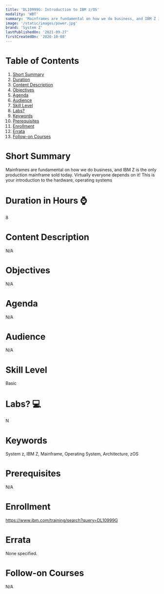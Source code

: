 ```yaml
---
title: 'DL10999G: Introduction to IBM z/OS'
modality: 'WBT'
summary: 'Mainframes are fundamental on how we do business, and IBM Z is the only production mainframe sold today. Virtually everyone depends on it!  This is your introduction to the hardware, operating systems'
image: '/static/images/power.jpg'
brand: 'System Z'
lastPublishedOn: '2021-09-27'
firstCreatedOn: '2020-10-08'
---
```

# Table of Contents
1.  [Short Summary](#short-summary)
2.  [Duration](#duration-in-hours-)
3.  [Content Description](#content-description)
4.  [Objectives](#objectives)
5.  [Agenda](#agenda)
6.  [Audience](#audience)
7.  [Skill Level](#skill-level)
8.  [Labs?](#labs-)
9.  [Keywords](#keywords)
10. [Prerequisites](#prerequisites)
11. [Enrollment](#enrollment)
12. [Errata](#errata)
13. [Follow-on Courses](#follow-on-courses)

# Short Summary
Mainframes are fundamental on how we do business, and IBM Z is the only production mainframe sold today. Virtually everyone depends on it!  This is your introduction to the hardware, operating systems

# Duration in Hours ⌚
8

# Content Description
N/A

# Objectives
N/A

# Agenda
N/A

# Audience
N/A

# Skill Level
Basic               

# Labs? 💻
N

# Keywords
System z, IBM Z, Mainframe, Operating System, Architecture, zOS

# Prerequisites
N/A

# Enrollment
https://www.ibm.com/training/search?query=DL10999G

# Errata
None specified.

# Follow-on Courses
N/A

